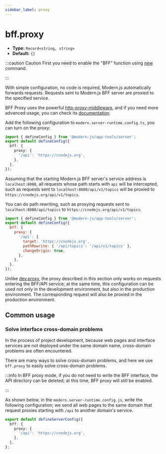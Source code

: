 ```yaml
---
sidebar_label: proxy
---
```


# bff.proxy

- **Type:** `Record<string, string>`
- **Default:** `{}`

:::caution Caution
First you need to enable the "BFF" function using [new](/apis/app/commands/new) command.

:::

With simple configuration, no code is required, Modern.js automatically forwards requests. Requests sent to Modern.js BFF server are proxied to the specified service.

BFF Proxy uses the powerful [http-proxy-middleware](https://github.com/chimurai/http-proxy-middleware), and if you need more advanced usage, you can check its [documentation](https://github.com/chimurai/http-proxy-middleware#options).

Add the following configuration to `modern.server-runtime.config.ts`, you can turn on the proxy:

```ts title="modern.server-runtime.config.ts"
import { defineConfig } from '@modern-js/app-tools/server';
export default defineConfig({
  bff: {
    proxy: {
      '/api': 'https://cnodejs.org',
    },
  },
});
```

Assuming that the starting Modern.js BFF server's service address is `localhost:8080`, all requests whose path starts with `api` will be intercepted, such as requests sent to `localhost:8080/api/v1/topics` will be proxied to `https://cnodejs.org/api/v1/topics`.

You can do path rewriting, such as proxying requests sent to `localhost:8080/api/topics` to `https://cnodejs.org/api/v1/topics`.

```js title="modern.server-runtime.config.js"
import { defineConfig } from '@modern-js/app-tools/server';
export default defineConfig({
  bff: {
    proxy: {
      '/api': {
        target: 'https://cnodejs.org',
        pathRewrite: { '/api/topics': '/api/v1/topics' },
        changeOrigin: true,
      },
    },
  },
});
```

Unlike [dev.proxy](/configure/app/dev/proxy), the proxy described in this section only works on requests entering the BFF/API service; at the same time, this configuration can be used not only in the development environment, but also in the production environment. The corresponding request will also be proxied in the production environment.

## Common usage

### Solve interface cross-domain problems

In the process of project development, because web pages and interface services are not deployed under the same domain name, cross-domain problems are often encountered.

There are many ways to solve cross-domain problems, and here we use `bff.proxy` to easily solve cross-domain problems.

:::info
In BFF proxy mode, if you do not need to write the BFF interface, the API directory can be deleted; at this time, BFF proxy will still be enabled.

:::

As shown below, in the `modern.server-runtime.config.js`, write the following configuration; we send all web pages to the same domain that request proxies starting with `/api` to another domain's service.

```ts title="modern.server-runtime.config.ts"
export default defineServerConfig({
  bff: {
    proxy: {
      '/api': 'https://cnodejs.org',
    },
  },
};
```

